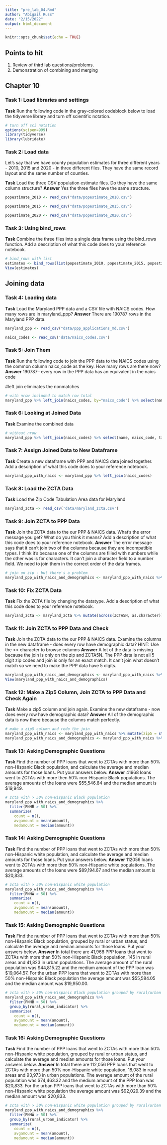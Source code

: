 ```yaml
---
title: "pre_lab_04.Rmd"
author: "Abigail Russ"
date: "2/15/2022"
output: html_document
---
```


```r
knitr::opts_chunk$set(echo = TRUE)
```

## Points to hit
1. Review of third lab questions/problems.
2. Demonstration of combining and merging

## Chapter 10

### Task 1: Load libraries and settings
**Task** Run the following code in the gray-colored codeblock below to load the tidyverse library and turn off scientific notation.  

```r
# turn off sci notation
options(scipen=999)
library(tidyverse)
library(lubridate)
```

### Task 2: Load data
Let's say that we have county population estimates for three different years - 2010, 2015 and 2020 - in three different files. They have the same record layout and the same number of counties.

**Task** Load the three CSV population estimate files. Do they have the same column structure?
**Answer** Yes the three files have the same structure. 

```r
popestimate_2010 <- read_csv("data/popestimate_2010.csv")
```

```r
popestimate_2015 <- read_csv("data/popestimate_2015.csv")
```

```r
popestimate_2020 <- read_csv("data/popestimate_2020.csv")
```


### Task 3: Using bind_rows
**Task** Combine the three files into a single data frame using the bind_rows function. Add a description of what this code does to your reference notebook.

```r
# bind_rows with list
estimates <- bind_rows(list(popestimate_2010, popestimate_2015, popestimate_2020))
View(estimates)
```

## Joining data

### Task 4: Loading data
**Task** Load the Maryland PPP data and a CSV file with NAICS codes. How many rows are in maryland_ppp?
**Answer** There are 190787 rows in the Maryland PPP data. 

```r
maryland_ppp <- read_csv("data/ppp_applications_md.csv")
```

```r
naics_codes <- read_csv('data/naics_codes.csv')
```

### Task 5: Join Them
**Task** Run the following code to join the PPP data to the NAICS codes using the common column naics_code as the key. How many rows are there now?
**Answer** 190787-- every row in the PPP data has an equivalent in the naics code

#left join eliminates the nonmatches

```r
# with nrow included to match row total
maryland_ppp %>% left_join(naics_codes, by="naics_code") %>% select(name, naics_code, title) %>% nrow()
```
### Task 6: Looking at Joined Data
**Task** Examine the combined data

```r
# without nrow
maryland_ppp %>% left_join(naics_codes) %>% select(name, naics_code, title)
```

### Task 7: Assign Joined Data to New Dataframe
**Task** Create a new dataframe with PPP and NAICS data joined together. Add a description of what this code does to your reference notebook.

```r
maryland_ppp_with_naics <- maryland_ppp %>% left_join(naics_codes)
```

### Task 8: Load the ZCTA Data
**Task** Load the Zip Code Tabulation Area data for Maryland

```r
maryland_zcta <- read_csv('data/maryland_zcta.csv')
```

### Task 9: Join ZCTA to PPP Data
**Task** Join the ZCTA data to the our PPP & NAICS data. What's the error message you get? What do you think it means? Add a description of what this code does to your reference notebook.
**Answer** The error message says that it can't join two of the columns because they are incompatible types. I think it's because one of the columns are filled with numbers while the other was is for characters. It can't join a character field to a number field. We need to join them in the correct order of the data frames. 

```r
# join on zip - but there's a problem
maryland_ppp_with_naics_and_demographics <- maryland_ppp_with_naics %>% left_join(maryland_zcta, by=c("zip"="ZCTA5N"))
```
### Task 10: Fix ZCTA Data
**Task** Fix the ZCTA file by changing the datatype. Add a description of what this code does to your reference notebook.

```r
maryland_zcta <- maryland_zcta %>% mutate(across(ZCTA5N, as.character))
```

### Task 11: Join ZCTA to PPP Data and Check
**Task** Join the ZCTA data to the our PPP & NAICS data. Examine the columns in the new dataframe - does every row have demographic data? HINT: Use the >> character to browse columns
**Answer** A lot of the data is missing because the join is only on the zip and ZCTA5N. The PPP data is not all 5 digit zip codes and join is only for an exact match. It can't join what doesn't match so we need to make the PPP data have 5 digits. 

```r
maryland_ppp_with_naics_and_demographics <- maryland_ppp_with_naics %>% left_join(maryland_zcta, by=c("zip"="ZCTA5N"))
View(maryland_ppp_with_naics_and_demographics)
```

### Task 12: Make a Zip5 Column, Join ZCTA to PPP Data and Check Again
**Task** Make a zip5 column and join again. Examine the new dataframe - now does every row have demographic data?
**Answer** All of the demographic data is now there because the columns match perfectly. 

```r
# make a zip5 column and redo the join
maryland_ppp_with_naics <- maryland_ppp_with_naics %>% mutate(zip5 = str_sub(zip, 1, 5))
maryland_ppp_with_naics_and_demographics <- maryland_ppp_with_naics %>% left_join(maryland_zcta, by=c("zip5"="ZCTA5N"))
```

### Task 13: Asking Demographic Questions
**Task** Find the number of PPP loans that went to ZCTAs with more than 50% non-Hispanic Black population, and calculate the average and median amounts for those loans. Put your answers below.
**Answer** 41968 loans went to ZCTA's with more then 50% non-Hispanic Black populations. The average amounts of the loans were $55,546.84 and the median amount is $19,949. 

```r
# zcta with > 50% non-Hispanic Black population
maryland_ppp_with_naics_and_demographics %>%
  filter(PNHB > 50) %>%
  summarize(
    count = n(),
    avgamount = mean(amount),
    medamount = median(amount))
```


### Task 14: Asking Demographic Questions
**Task** Find the number of PPP loans that went to ZCTAs with more than 50% non-Hispanic white population, and calculate the average and median amounts for those loans. Put your answers below.
**Answer** 112056 loans went to ZCTA's with more then 50% non-Hispanic white populations. The average amounts of the loans were $89,194.67 and the median amount is $20,833. 

```r
# zcta with > 50% non-Hispanic white population
maryland_ppp_with_naics_and_demographics %>%
  filter(PNHW > 50) %>%
  summarize(
    count = n(),
    avgamount = mean(amount),
    medamount = median(amount))
```

### Task 15: Asking Demographic Questions
**Task** Find the number of PPP loans that went to ZCTAs with more than 50% non-Hispanic Black population, grouped by rural or urban status, and calculate the average and median amounts for those loans. Put your answers below.
**Answer** In total there are 41,968 PPP loans that went to ZCTAs with more than 50% non-Hispanic Black population, 145 in rural areas and 41,823 in urban populations. The average amount of the rural population was $44,815.22 and the medium amount of the PPP loan was $19,064.57. For the urban PPP loans that went to ZCTAs with more than 50% non-Hispanic Black population the average amount was $55,584.05 and the median amount was $19,950.00.
```r
# zcta with > 50% non-Hispanic Black population grouped by rural/urban
maryland_ppp_with_naics_and_demographics %>%
  filter(PNHB > 50) %>%
  group_by(rural_urban_indicator) %>%
  summarize(
    count = n(),
    avgamount = mean(amount),
    medamount = median(amount))
```

### Task 16: Asking Demographic Questions
**Task** Find the number of PPP loans that went to ZCTAs with more than 50% non-Hispanic white population, grouped by rural or urban status, and calculate the average and median amounts for those loans. Put your answers below.
**Answer** In total there are 112,056 PPP loans that went to ZCTAs with more than 50% non-Hispanic white population, 18,083 in rural areas and 93,973 in urban populations. The average amount of the rural population was $74,463.32 and the medium amount of the PPP loan was $20,833. For the urban PPP loans that went to ZCTAs with more than 50% non-Hispanic white population the average amount was $92,029.39 and the median amount was $20,833.

```r
# zcta with > 50% non-Hispanic white population grouped by rural/urban
maryland_ppp_with_naics_and_demographics %>%
  filter(PNHW > 50) %>%
  group_by(rural_urban_indicator) %>%
  summarize(
    count = n(),
    avgamount = mean(amount),
    medamount = median(amount))
```
